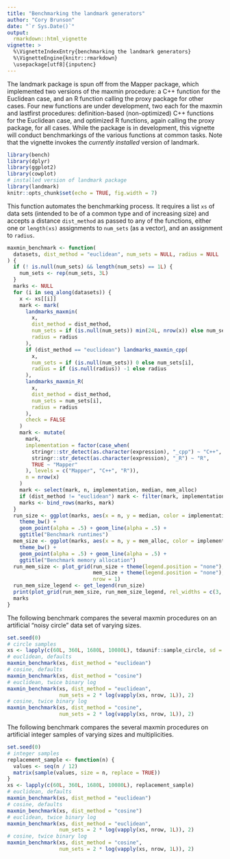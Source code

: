 ```yaml
---
title: "Benchmarking the landmark generators"
author: "Cory Brunson"
date: "`r Sys.Date()`"
output:
  rmarkdown::html_vignette
vignette: >
  %\VignetteIndexEntry{benchmarking the landmark generators}
  %\VignetteEngine{knitr::rmarkdown}
  \usepackage[utf8]{inputenc}
---
```


The landmark package is spun off from the Mapper package, which implemented two versions of the maxmin procedure: a C++ function for the Euclidean case, and an R function calling the proxy package for other cases. Four new functions are under development, two each for the maxmin and lastfirst procedures: definition-based (non-optimized) C++ functions for the Euclidean case, and optimized R functions, again calling the proxy package, for all cases. While the package is in development, this vignette will conduct benchmarkings of the various functions at common tasks. Note that the vignette invokes the _currently installed_ version of landmark.

```r
library(bench)
library(dplyr)
library(ggplot2)
library(cowplot)
# installed version of landmark package
library(landmark)
knitr::opts_chunk$set(echo = TRUE, fig.width = 7)
```

This function automates the benchmarking process. It requires a list `xs` of data sets (intended to be of a common type and of increasing size) and accepts a distance `dist_method` as passed to any of the functions, either one or `length(xs)` assignments to `num_sets` (as a vector), and an assignment to `radius`.

```r
maxmin_benchmark <- function(
  datasets, dist_method = "euclidean", num_sets = NULL, radius = NULL
) {
  if (! is.null(num_sets) && length(num_sets) == 1L) {
    num_sets <- rep(num_sets, 3L)
  }
  marks <- NULL
  for (i in seq_along(datasets)) {
    x <- xs[[i]]
    mark <- mark(
      landmarks_maxmin(
        x,
        dist_method = dist_method,
        num_sets = if (is.null(num_sets)) min(24L, nrow(x)) else num_sets[i],
        radius = radius
      ),
      if (dist_method == "euclidean") landmarks_maxmin_cpp(
        x,
        num_sets = if (is.null(num_sets)) 0 else num_sets[i],
        radius = if (is.null(radius)) -1 else radius
      ),
      landmarks_maxmin_R(
        x,
        dist_method = dist_method,
        num_sets = num_sets[i],
        radius = radius
      ),
      check = FALSE
    )
    mark <- mutate(
      mark,
      implementation = factor(case_when(
        stringr::str_detect(as.character(expression), "_cpp") ~ "C++",
        stringr::str_detect(as.character(expression), "_R") ~ "R",
        TRUE ~ "Mapper"
      ), levels = c("Mapper", "C++", "R")),
      n = nrow(x)
    )
    mark <- select(mark, n, implementation, median, mem_alloc)
    if (dist_method != "euclidean") mark <- filter(mark, implementation != "C++")
    marks <- bind_rows(marks, mark)
  }
  run_size <- ggplot(marks, aes(x = n, y = median, color = implementation)) +
    theme_bw() +
    geom_point(alpha = .5) + geom_line(alpha = .5) +
    ggtitle("Benchmark runtimes")
  mem_size <- ggplot(marks, aes(x = n, y = mem_alloc, color = implementation)) +
    theme_bw() +
    geom_point(alpha = .5) + geom_line(alpha = .5) +
    ggtitle("Benchmark memory allocation")
  run_mem_size <- plot_grid(run_size + theme(legend.position = "none"),
                            mem_size + theme(legend.position = "none"),
                            nrow = 1)
  run_mem_size_legend <- get_legend(run_size)
  print(plot_grid(run_mem_size, run_mem_size_legend, rel_widths = c(3, .75)))
  marks
}
```

The following benchmark compares the several maxmin procedures on an artificial "noisy circle" data set of varying sizes.

```r
set.seed(0)
# circle samples
xs <- lapply(c(60L, 360L, 1680L, 10080L), tdaunif::sample_circle, sd = .5)
# euclidean, defaults
maxmin_benchmark(xs, dist_method = "euclidean")
# cosine, defaults
maxmin_benchmark(xs, dist_method = "cosine")
# euclidean, twice binary log
maxmin_benchmark(xs, dist_method = "euclidean",
                 num_sets = 2 * log(vapply(xs, nrow, 1L)), 2)
# cosine, twice binary log
maxmin_benchmark(xs, dist_method = "cosine",
                 num_sets = 2 * log(vapply(xs, nrow, 1L)), 2)
```

The following benchmark compares the several maxmin procedures on artificial integer samples of varying sizes and multiplicities.

```r
set.seed(0)
# integer samples
replacement_sample <- function(n) {
  values <- seq(n / 12)
  matrix(sample(values, size = n, replace = TRUE))
}
xs <- lapply(c(60L, 360L, 1680L, 10080L), replacement_sample)
# euclidean, defaults
maxmin_benchmark(xs, dist_method = "euclidean")
# cosine, defaults
maxmin_benchmark(xs, dist_method = "cosine")
# euclidean, twice binary log
maxmin_benchmark(xs, dist_method = "euclidean",
                 num_sets = 2 * log(vapply(xs, nrow, 1L)), 2)
# cosine, twice binary log
maxmin_benchmark(xs, dist_method = "cosine",
                 num_sets = 2 * log(vapply(xs, nrow, 1L)), 2)
```
